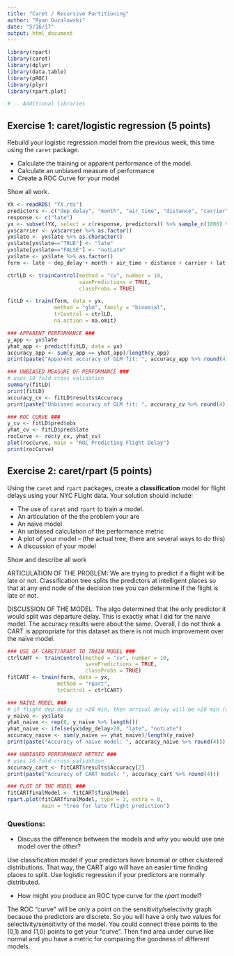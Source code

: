 ```yaml
---
title: "Caret / Recursive Partitioning"
author: "Ryan Guzalowski"
date: "5/16/17"
output: html_document
---
```


```r
library(rpart)
library(caret)
library(dplyr)
library(data.table)
library(pROC)
library(plyr)
library(rpart.plot)

# .. Additional libraries
```


## Exercise 1: caret/logistic regression (5 points)

Rebuild your logistic regression model from the previous week, this time using the `caret` package. 

- Calculate the training or apparent performance of the model. 
- Calculate an unbiased measure of performance 
- Create a ROC Curve for your model

Show all work.

```r

YX <- readRDS( "YX.rds")
predictors <- c("dep_delay", "month", "air_time", "distance", "carrier", "lat.dest", "lon.dest")
response <- c("late")
yx <- subset(YX, select = c(response, predictors)) %>% sample_n(1000) %>% na.omit()
yx$carrier <- yx$carrier %>% as.factor()
yx$late <- yx$late %>% as.character()
yx$late[yx$late=="TRUE"] <- "late"
yx$late[yx$late=="FALSE"] <- "notLate"
yx$late <- yx$late %>% as.factor()
form <- late ~ dep_delay + month + air_time + distance + carrier + lat.dest + lon.dest

ctrlLD <- trainControl(method = "cv", number = 10,
                       savePredictions = TRUE,
                       classProbs = TRUE)

fitLD <- train(form, data = yx,
               method = "glm", family = "binomial",
               trControl = ctrlLD,
               na.action = na.omit)

### APPARENT PERFORMANCE ###
y_app <- yx$late
yhat_app <- predict(fitLD, data = yx)
accuracy_app <- sum(y_app == yhat_app)/length(y_app)
print(paste("Apparent accuracy of GLM fit: ", accuracy_app %>% round(4)))

### UNBIASED MEASURE OF PERFORMANCE ###
# uses 10 fold cross validation
summary(fitLD)
print(fitLD)
accuracy_cv <- fitLD$results$Accuracy
print(paste("Unbiased accuracy of GLM fit: ", accuracy_cv %>% round(4)))

### ROC CURVE ###
y_cv <- fitLD$pred$obs
yhat_cv <- fitLD$pred$late
rocCurve <- roc(y_cv, yhat_cv)
plot(rocCurve, main = "ROC Predicting Flight Delay")
print(rocCurve)
```


## Exercise 2: caret/rpart (5 points)

Using the `caret` and `rpart` packages, create a **classification** model for flight delays using your NYC FLight data. Your solution should include:

- The use of `caret` and `rpart` to train a model.
- An articulation of the the problem your are 
- An naive model
- An unbiased calculation of the performance metric
- A plot of your model -- (the actual tree; there are several ways to do this)
- A discussion of your model 

Show and describe all work


ARTICULATION OF THE PROBLEM:
We are trying to predict if a flight will be late or not. Classification tree
splits the predictors at intelligent places so that at any end node of the
decision tree you can determine if the flight is late or not.

DISCUSSION OF THE MODEL:
The algo determined that the only predictor it would split was departure delay.
This is exactly what I did for the naive model. The accuracy results were
about the same. Overall, I do not think a CART is appropriate for this dataset
as there is not much improvement over the naive model.

```r

### USE OF CARET/RPART TO TRAIN MODEL ###
ctrlCART <- trainControl(method = "cv", number = 10,
                         savePredictions = TRUE,
                         classProbs = TRUE)
fitCART <- train(form, data = yx,
                method = "rpart",
                trControl = ctrlCART)

### NAIVE MODEL ###
# if flight dep_delay is >20 min, then arrival delay will be >20 min (defined late)
y_naive <- yx$late
yhat_naive <- rep(0, y_naive %>% length())
yhat_naive <- ifelse(yx$dep_delay>20, "late", "notLate")
accuracy_naive <- sum(y_naive == yhat_naive)/length(y_naive)
print(paste("Accuracy of naive model: ", accuracy_naive %>% round(4)))

### UNBIASED PERFORMANCE METRIC ###
# uses 10 fold cross validation
accuracy_cart <- fitCART$results$Accuracy[2]
print(paste("Accuracy of CART model: ", accuracy_cart %>% round(4)))

### PLOT OF THE MODEL ###
fitCARTfinalModel <- fitCART$finalModel
rpart.plot(fitCARTfinalModel, type = 3, extra = 0,
           main = "tree for late flight prediction")

```


### Questions:
- Discuss the difference between the models and why you would use one model over the other?

Use classification model if your predictors have binomial or other clustered distributions.
That way, the CART algo will have an easier time finding places to split. Use logistic
regression if your predictors are normally distributed.


- How might you produce an ROC type curve for the *rpart* model?

The ROC "curve" will be only a point on the sensitivity/selectivity graph because the
predictors are discrete. So you will have a only two values for selectivity/sensitivity 
of the model. You could connect these points to the (0,1) and (1,0) points to get your
"curve". Then find area under curve like normal and you have a metric for comparing
the goodness of different models.